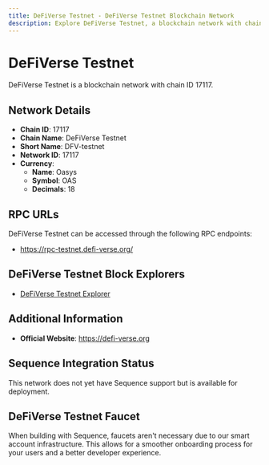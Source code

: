 ```yaml
--- 
title: DeFiVerse Testnet - DeFiVerse Testnet Blockchain Network
description: Explore DeFiVerse Testnet, a blockchain network with chain ID 17117. Learn about its native currency, Oasys, and how to interact with the network.
---
```


# DeFiVerse Testnet

DeFiVerse Testnet is a blockchain network with chain ID 17117.

## Network Details

- **Chain ID**: 17117
- **Chain Name**: DeFiVerse Testnet
- **Short Name**: DFV-testnet
- **Network ID**: 17117
- **Currency**: 
  - **Name**: Oasys
  - **Symbol**: OAS
  - **Decimals**: 18

## RPC URLs

DeFiVerse Testnet can be accessed through the following RPC endpoints:

- https://rpc-testnet.defi-verse.org/

## DeFiVerse Testnet Block Explorers

- [DeFiVerse Testnet Explorer](https://scan-testnet.defi-verse.org)

## Additional Information

- **Official Website**: https://defi-verse.org

## Sequence Integration Status

This network does not yet have Sequence support but is available for deployment.

## DeFiVerse Testnet Faucet

When building with Sequence, faucets aren't necessary due to our smart account infrastructure. This allows for a smoother onboarding process for your users and a better developer experience.
